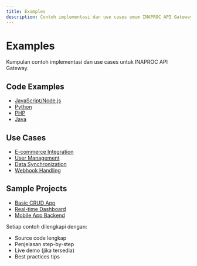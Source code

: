 ```yaml
---
title: Examples
description: Contoh implementasi dan use cases umum INAPROC API Gateway
---
```


# Examples

Kumpulan contoh implementasi dan use cases untuk INAPROC API Gateway.

## Code Examples

- [JavaScript/Node.js](/docs/examples/javascript)
- [Python](/docs/examples/python)
- [PHP](/docs/examples/php)
- [Java](/docs/examples/java)

## Use Cases

- [E-commerce Integration](/docs/examples/ecommerce)
- [User Management](/docs/examples/user-management)
- [Data Synchronization](/docs/examples/data-sync)
- [Webhook Handling](/docs/examples/webhooks)

## Sample Projects

- [Basic CRUD App](/docs/examples/crud-app)
- [Real-time Dashboard](/docs/examples/dashboard)
- [Mobile App Backend](/docs/examples/mobile-backend)

Setiap contoh dilengkapi dengan:
- Source code lengkap
- Penjelasan step-by-step
- Live demo (jika tersedia)
- Best practices tips
